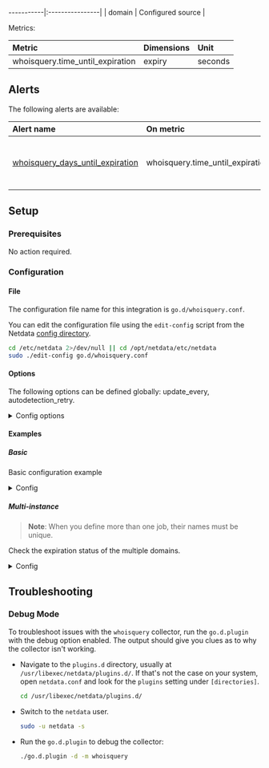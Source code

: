 -----------|:----------------|
| domain | Configured source |

Metrics:

| Metric | Dimensions | Unit |
|:------|:----------|:----|
| whoisquery.time_until_expiration | expiry | seconds |



## Alerts


The following alerts are available:

| Alert name  | On metric | Description |
|:------------|:----------|:------------|
| [ whoisquery_days_until_expiration ](https://github.com/netdata/netdata/blob/master/health/health.d/whoisquery.conf) | whoisquery.time_until_expiration | time until the domain name registration expires |


## Setup

### Prerequisites

No action required.

### Configuration

#### File

The configuration file name for this integration is `go.d/whoisquery.conf`.


You can edit the configuration file using the `edit-config` script from the
Netdata [config directory](/docs/configuring/configuration#the-netdata-config-directory).

```bash
cd /etc/netdata 2>/dev/null || cd /opt/netdata/etc/netdata
sudo ./edit-config go.d/whoisquery.conf
```
#### Options

The following options can be defined globally: update_every, autodetection_retry.


<details><summary>Config options</summary>

| Name | Description | Default | Required |
|:----|:-----------|:-------|:--------:|
| update_every | Data collection frequency. | 1 | no |
| autodetection_retry | Recheck interval in seconds. Zero means no recheck will be scheduled. | 0 | no |
| source | Domain address. |  | yes |
| days_until_expiration_warning | Number of days before the alarm status is warning. | 30 | no |
| days_until_expiration_critical | Number of days before the alarm status is critical. | 15 | no |
| timeout | The query timeout in seconds. | 5 | no |

</details>

#### Examples

##### Basic

Basic configuration example

<details><summary>Config</summary>

```yaml
jobs:
  - name: my_site
    source: my_site.com

```
</details>

##### Multi-instance

> **Note**: When you define more than one job, their names must be unique.

Check the expiration status of the multiple domains.


<details><summary>Config</summary>

```yaml
jobs:
  - name: my_site1
    source: my_site1.com

  - name: my_site2
    source: my_site2.com

```
</details>



## Troubleshooting

### Debug Mode

To troubleshoot issues with the `whoisquery` collector, run the `go.d.plugin` with the debug option enabled. The output
should give you clues as to why the collector isn't working.

- Navigate to the `plugins.d` directory, usually at `/usr/libexec/netdata/plugins.d/`. If that's not the case on
  your system, open `netdata.conf` and look for the `plugins` setting under `[directories]`.

  ```bash
  cd /usr/libexec/netdata/plugins.d/
  ```

- Switch to the `netdata` user.

  ```bash
  sudo -u netdata -s
  ```

- Run the `go.d.plugin` to debug the collector:

  ```bash
  ./go.d.plugin -d -m whoisquery
  ```



